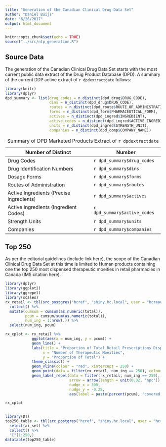 ```yaml
---
title: "Generation of the Canadian Clinical Drug Data Set"
author: "Daniel Buijs"
date: "6/26/2017"
output: html_document
---
```


```r
knitr::opts_chunk$set(echo = TRUE)
source("../src/ntp_generation.R")
```

## Source Data

The generation of the Canadian Clinical Drug Data Set starts with the most current public data extract of the Drug Product Database (DPD). A summary of the current DDP active extract of `r dpdextractdate` follows:

```r
library(knitr)
library(dplyr)
dpd_summary <- list(drug_codes = n_distinct(dpd_drug$DRUG_CODE),
                    dins = n_distinct(dpd_drug$DRUG_CODE),
                    routes = n_distinct(dpd_route$ROUTE_OF_ADMINISTRATION),
                    forms = n_distinct(dpd_form$PHARMACEUTICAL_FORM),
                    actives = n_distinct(dpd_ingred$INGREDIENT),
                    active_codes = n_distinct(dpd_ingred$ACTIVE_INGREDIENT_CODE),
                    units = n_distinct(dpd_ingred$STRENGTH_UNIT),
                    companies = n_distinct(dpd_comp$COMPANY_NAME))

```

Number of Distinct | Number
--------------| ------------------
Drug Codes    | `r dpd_summary$drug_codes`
Drug Identification Numbers      | `r dpd_summary$dins`
Dosage Forms  | `r dpd_summary$forms`
Routes of Administration  | `r dpd_summary$routes`
Active Ingredients (Precise Ingredients)  | `r dpd_summary$actives`
Active Ingredients (Ingredient Codes) | `r dpd_summary$active_codes`
Strength Units  | `r dpd_summary$units`
Companies | `r dpd_summary$companies`

: Summary of DPD Marketed Products Extract of `r dpdextractdate`

## Top 250

As per the editorial guidelines (include link here), the scope of the Canadian Clinical Drug Data Set at this time is limited to Human products containing one the top 250 most dispensed therapeutic moeities in retail pharmacies in Canada (IMS citation here).

```r
library(dplyr)
library(ggplot2)
library(ggrepel)
library(scales)
rx_retail <- tbl(src_postgres("hcref", "shiny.hc.local", user = "hcreader", password = "canada1"), "rx_retail_usage") %>% select(ai_set, total) %>%
  collect() %>%
  mutate(cumsum = cumsum(as.numeric(total)),
         pcum = cumsum/sum(as.numeric(total)),
         num_ing = 1:nrow(.)) %>%
  select(num_ing, pcum)

rx_cplot <- rx_retail %>% 
            ggplot(aes(x = num_ing, y = pcum)) +
            geom_line() +
            labs(title = "Proportion of Total Retail Prescriptions Dispensed in Canada 2010-2015", 
                 x = "Number of Therapeutic Moeities", 
                 y = "Proportion of Total") +
            theme_classic() +
            geom_vline(colour = "red", xintercept = 250) + 
            geom_point(data = filter(rx_retail, num_ing == 250), colour = "red") +
            geom_label_repel(data = filter(rx_retail, num_ing == 250),
                             arrow = arrow(length = unit(0.02, 'npc')),
                             nudge_x = 300,
                             nudge_y = -0.25,
                             aes(label = paste(percent(pcum), "covered by top 250 TMs")))

rx_cplot
            
```

```r
library(DT)
top250_table <- tbl(src_postgres("hcref", "shiny.hc.local", user = "hcreader", password = "canada1"), "rx_retail_usage") %>% 
  select(ai_set) %>%
  collect() %>%
  "["(1:250,)
datatable(top250_table)
```

